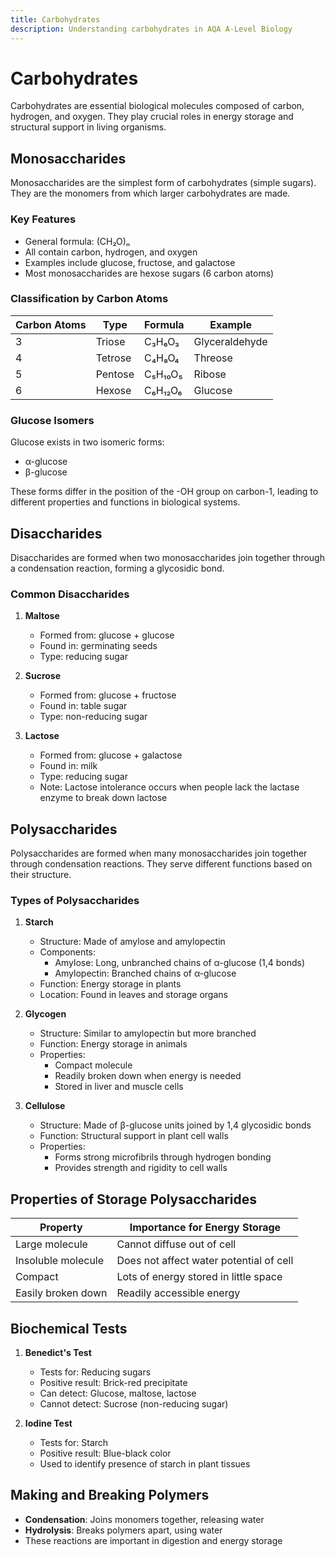```yaml
---
title: Carbohydrates
description: Understanding carbohydrates in AQA A-Level Biology
---
```


# Carbohydrates

Carbohydrates are essential biological molecules composed of carbon, hydrogen,
and oxygen. They play crucial roles in energy storage and structural support in
living organisms.

## Monosaccharides

Monosaccharides are the simplest form of carbohydrates (simple sugars). They are
the monomers from which larger carbohydrates are made.

### Key Features

- General formula: (CH₂O)ₙ
- All contain carbon, hydrogen, and oxygen
- Examples include glucose, fructose, and galactose
- Most monosaccharides are hexose sugars (6 carbon atoms)

### Classification by Carbon Atoms

| Carbon Atoms | Type    | Formula | Example        |
| ------------ | ------- | ------- | -------------- |
| 3            | Triose  | C₃H₆O₃  | Glyceraldehyde |
| 4            | Tetrose | C₄H₈O₄  | Threose        |
| 5            | Pentose | C₅H₁₀O₅ | Ribose         |
| 6            | Hexose  | C₆H₁₂O₆ | Glucose        |

### Glucose Isomers

Glucose exists in two isomeric forms:

- α-glucose
- β-glucose

These forms differ in the position of the -OH group on carbon-1, leading to
different properties and functions in biological systems.

## Disaccharides

Disaccharides are formed when two monosaccharides join together through a
condensation reaction, forming a glycosidic bond.

### Common Disaccharides

1. **Maltose**

   - Formed from: glucose + glucose
   - Found in: germinating seeds
   - Type: reducing sugar

2. **Sucrose**

   - Formed from: glucose + fructose
   - Found in: table sugar
   - Type: non-reducing sugar

3. **Lactose**
   - Formed from: glucose + galactose
   - Found in: milk
   - Type: reducing sugar
   - Note: Lactose intolerance occurs when people lack the lactase enzyme to
     break down lactose

## Polysaccharides

Polysaccharides are formed when many monosaccharides join together through
condensation reactions. They serve different functions based on their structure.

### Types of Polysaccharides

1. **Starch**

   - Structure: Made of amylose and amylopectin
   - Components:
     - Amylose: Long, unbranched chains of α-glucose (1,4 bonds)
     - Amylopectin: Branched chains of α-glucose
   - Function: Energy storage in plants
   - Location: Found in leaves and storage organs

2. **Glycogen**

   - Structure: Similar to amylopectin but more branched
   - Function: Energy storage in animals
   - Properties:
     - Compact molecule
     - Readily broken down when energy is needed
     - Stored in liver and muscle cells

3. **Cellulose**
   - Structure: Made of β-glucose units joined by 1,4 glycosidic bonds
   - Function: Structural support in plant cell walls
   - Properties:
     - Forms strong microfibrils through hydrogen bonding
     - Provides strength and rigidity to cell walls

## Properties of Storage Polysaccharides

| Property           | Importance for Energy Storage           |
| ------------------ | --------------------------------------- |
| Large molecule     | Cannot diffuse out of cell              |
| Insoluble molecule | Does not affect water potential of cell |
| Compact            | Lots of energy stored in little space   |
| Easily broken down | Readily accessible energy               |

## Biochemical Tests

1. **Benedict's Test**

   - Tests for: Reducing sugars
   - Positive result: Brick-red precipitate
   - Can detect: Glucose, maltose, lactose
   - Cannot detect: Sucrose (non-reducing sugar)

2. **Iodine Test**
   - Tests for: Starch
   - Positive result: Blue-black color
   - Used to identify presence of starch in plant tissues

## Making and Breaking Polymers

- **Condensation**: Joins monomers together, releasing water
- **Hydrolysis**: Breaks polymers apart, using water
- These reactions are important in digestion and energy storage
